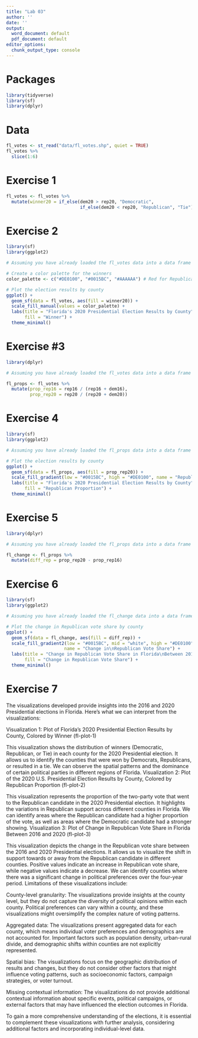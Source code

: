 ```yaml
---
title: "Lab 03"
author: ''
date: ''
output:
  word_document: default
  pdf_document: default
editor_options:
  chunk_output_type: console
---
```


# Packages

```r
library(tidyverse)
library(sf)
library(dplyr)
``` 

# Data

```r
fl_votes <- st_read("data/fl_votes.shp", quiet = TRUE)
fl_votes %>%
  slice(1:6)
```


# Exercise 1

```r
fl_votes <- fl_votes %>%
  mutate(winner20 = if_else(dem20 > rep20, "Democratic", 
                            if_else(dem20 < rep20, "Republican", "Tie")))
```


# Exercise 2

```r
library(sf)
library(ggplot2)

# Assuming you have already loaded the fl_votes data into a data frame called 'fl_votes'

# Create a color palette for the winners
color_palette <- c("#DE0100", "#0015BC", "#AAAAAA") # Red for Republican, Blue for Democratic, Gray for Tie

# Plot the election results by county
ggplot() +
  geom_sf(data = fl_votes, aes(fill = winner20)) +
  scale_fill_manual(values = color_palette) +
  labs(title = "Florida's 2020 Presidential Election Results by County",
       fill = "Winner") +
  theme_minimal()

```

# Exercise #3

```r
library(dplyr)

# Assuming you have already loaded the fl_votes data into a data frame called 'fl_votes'

fl_props <- fl_votes %>%
  mutate(prop_rep16 = rep16 / (rep16 + dem16),
         prop_rep20 = rep20 / (rep20 + dem20))
```

# Exercise 4

```r
library(sf)
library(ggplot2)

# Assuming you have already loaded the fl_props data into a data frame called 'fl_props'

# Plot the election results by county
ggplot() +
  geom_sf(data = fl_props, aes(fill = prop_rep20)) +
  scale_fill_gradient(low = "#0015BC", high = "#DE0100", name = "Republican\nProportion") +
  labs(title = "Florida's 2020 Presidential Election Results by County",
       fill = "Republican Proportion") +
  theme_minimal()
```

# Exercise 5

```r
library(dplyr)

# Assuming you have already loaded the fl_props data into a data frame called 'fl_props'

fl_change <- fl_props %>%
  mutate(diff_rep = prop_rep20 - prop_rep16)
```

# Exercise 6

```r
library(sf)
library(ggplot2)

# Assuming you have already loaded the fl_change data into a data frame called 'fl_change'

# Plot the change in Republican vote share by county
ggplot() +
  geom_sf(data = fl_change, aes(fill = diff_rep)) +
  scale_fill_gradient2(low = "#0015BC", mid = "white", high = "#DE0100", midpoint = 0,
                      name = "Change in\nRepublican Vote Share") +
  labs(title = "Change in Republican Vote Share in Florida\nBetween 2016 and 2020",
       fill = "Change in Republican Vote Share") +
  theme_minimal()
```

# Exercise 7
The visualizations developed provide insights into the 2016 and 2020 Presidential elections in Florida. Here's what we can interpret from the visualizations:

Visualization 1: Plot of Florida's 2020 Presidential Election Results by County, Colored by Winner (fl-plot-1)

This visualization shows the distribution of winners (Democratic, Republican, or Tie) in each county for the 2020 Presidential election.
It allows us to identify the counties that were won by Democrats, Republicans, or resulted in a tie.
We can observe the spatial patterns and the dominance of certain political parties in different regions of Florida.
Visualization 2: Plot of the 2020 U.S. Presidential Election Results by County, Colored by Republican Proportion (fl-plot-2)

This visualization represents the proportion of the two-party vote that went to the Republican candidate in the 2020 Presidential election.
It highlights the variations in Republican support across different counties in Florida.
We can identify areas where the Republican candidate had a higher proportion of the vote, as well as areas where the Democratic candidate had a stronger showing.
Visualization 3: Plot of Change in Republican Vote Share in Florida Between 2016 and 2020 (fl-plot-3)

This visualization depicts the change in the Republican vote share between the 2016 and 2020 Presidential elections.
It allows us to visualize the shift in support towards or away from the Republican candidate in different counties.
Positive values indicate an increase in Republican vote share, while negative values indicate a decrease.
We can identify counties where there was a significant change in political preferences over the four-year period.
Limitations of these visualizations include:

County-level granularity: The visualizations provide insights at the county level, but they do not capture the diversity of political opinions within each county. Political preferences can vary within a county, and these visualizations might oversimplify the complex nature of voting patterns.

Aggregated data: The visualizations present aggregated data for each county, which means individual voter preferences and demographics are not accounted for. Important factors such as population density, urban-rural divide, and demographic shifts within counties are not explicitly represented.

Spatial bias: The visualizations focus on the geographic distribution of results and changes, but they do not consider other factors that might influence voting patterns, such as socioeconomic factors, campaign strategies, or voter turnout.

Missing contextual information: The visualizations do not provide additional contextual information about specific events, political campaigns, or external factors that may have influenced the election outcomes in Florida.

To gain a more comprehensive understanding of the elections, it is essential to complement these visualizations with further analysis, considering additional factors and incorporating individual-level data.


